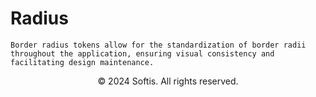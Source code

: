 
<Meta title="Tokens/Radius" />

<div className="sb-container">
  <div className='sb-section-title'>
    <h1>Radius</h1>

    Border radius tokens allow for the standardization of border radii throughout the application, ensuring visual consistency and facilitating design maintenance.
  </div>
</div>

<Unstyled>
  <TokensGrid tokens={radii} />
</Unstyled>

<div className="copy" align='center'>
  &copy; 2024 Softis. All rights reserved.
</div>

<style>
  {`
  .sb-container {
    margin-bottom: 48px;
  }

  .sb-addon {
    width: 100%;
    display: flex;
    align-items: center;
    position: relative;
    background-color: #EEF3F8;
    border-radius: 5px;
    border: 1px solid rgba(0, 0, 0, 0.05);
    background: #EEF3F8;
    height: 180px;
    margin-bottom: 48px;
    overflow: hidden;
  }

  .sb-addon-text {
    padding-left: 48px;
    max-width: 240px;
  }

  .sb-addon-text h4 {
    padding-top: 0px;
  }

  .sb-container h1 {
    color: #C6ADFF;
  }

  .sb-section-title h1 {
    color: #C6ADFF;
  }

  .copy {
    margin-top: 48px;
  }
  `}
</style>
